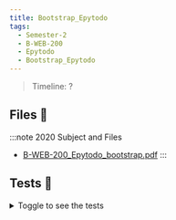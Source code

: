 ```yaml
---
title: Bootstrap_Epytodo
tags:
  - Semester-2
  - B-WEB-200
  - Epytodo
  - Bootstrap_Epytodo
---
```

> Timeline: ?


## Files 📂

:::note 2020 Subject and Files
- [B-WEB-200_Epytodo_bootstrap.pdf](https://github.com/Studio-17/Epitech-Subjects/raw/main/Semester-2/B-WEB-200/Epytodo/Bootstrap_Epytodo/B-WEB-200_Epytodo_bootstrap.pdf)
:::

## Tests 🤖
<details>
  <summary>Toggle to see the tests</summary>
  <div>
Yo
  </div>
</details>

